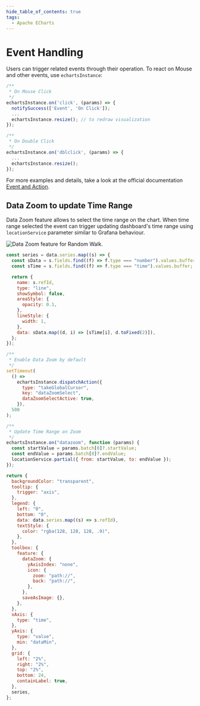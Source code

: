 ```yaml
---
hide_table_of_contents: true
tags:
  - Apache ECharts
---
```



# Event Handling

Users can trigger related events through their operation. To react on Mouse and other events, use `echartsInstance`:

```javascript
/**
 * On Mouse Click
 */
echartsInstance.on('click', (params) => {
  notifySuccess(['Event', 'On Click']);
  ...
  echartsInstance.resize(); // to redraw visualization
});

/**
 * On Double Click
 */
echartsInstance.on('dblclick', (params) => {
  ...
  echartsInstance.resize();
});
```

For more examples and details, take a look at the official documentation [Event and Action](https://apache.github.io/echarts-handbook/en/concepts/event/).

## Data Zoom to update Time Range

Data Zoom feature allows to select the time range on the chart. When time range selected the event can trigger updating dashboard's time range using `locationService` parameter similar to Grafana behaviour.

<Image
  title="Data Zoom feature for Random Walk."
  src="/img/plugins/volkovlabs-echarts-panel/data-zoom.png"
/>

```javascript
const series = data.series.map((s) => {
  const sData = s.fields.find((f) => f.type === "number").values.buffer;
  const sTime = s.fields.find((f) => f.type === "time").values.buffer;

  return {
    name: s.refId,
    type: "line",
    showSymbol: false,
    areaStyle: {
      opacity: 0.1,
    },
    lineStyle: {
      width: 1,
    },
    data: sData.map((d, i) => [sTime[i], d.toFixed(2)]),
  };
});

/**
 * Enable Data Zoom by default
 */
setTimeout(
  () =>
    echartsInstance.dispatchAction({
      type: "takeGlobalCursor",
      key: "dataZoomSelect",
      dataZoomSelectActive: true,
    }),
  500
);

/**
 * Update Time Range on Zoom
 */
echartsInstance.on("datazoom", function (params) {
  const startValue = params.batch[0]?.startValue;
  const endValue = params.batch[0]?.endValue;
  locationService.partial({ from: startValue, to: endValue });
});

return {
  backgroundColor: "transparent",
  tooltip: {
    trigger: "axis",
  },
  legend: {
    left: "0",
    bottom: "0",
    data: data.series.map((s) => s.refId),
    textStyle: {
      color: "rgba(128, 128, 128, .9)",
    },
  },
  toolbox: {
    feature: {
      dataZoom: {
        yAxisIndex: "none",
        icon: {
          zoom: "path://",
          back: "path://",
        },
      },
      saveAsImage: {},
    },
  },
  xAxis: {
    type: "time",
  },
  yAxis: {
    type: "value",
    min: "dataMin",
  },
  grid: {
    left: "2%",
    right: "2%",
    top: "2%",
    bottom: 24,
    containLabel: true,
  },
  series,
};
```
